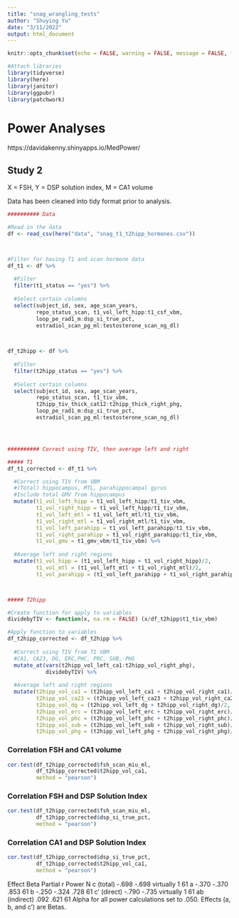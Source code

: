 ```yaml
---
title: "snag_wrangling_tests"
author: "Shuying Yu"
date: "3/11/2022"
output: html_document
---
```



```r
knitr::opts_chunk$set(echo = FALSE, warning = FALSE, message = FALSE, fig.align = "center")

#Attach libraries
library(tidyverse)
library(here)
library(janitor)
library(ggpubr)
library(patchwork)
```


# Power Analyses

https://davidakenny.shinyapps.io/MedPower/

## Study 2

X = FSH, Y = DSP solution index, M = CA1 volume

Data has been cleaned into tidy format prior to analysis.

```r
########## Data 

#Read in the data
df <- read_csv(here("data", "snag_t1_t2hipp_hormones.csv"))



#Filter for having T1 and scan hormone data
df_t1 <- df %>% 
  
  #Filter
  filter(t1_status == "yes") %>% 
  
  #Select certain columns
  select(subject_id, sex, age_scan_years,
         repo_status_scan, t1_vol_left_hipp:t1_csf_vbm,
         loop_pe_rad1_m:dsp_si_true_pct,
         estradiol_scan_pg_ml:testosterone_scan_ng_dl)


  
df_t2hipp <- df %>% 
  
  #Filter
  filter(t2hipp_status == "yes") %>% 
  
  #Select certain columns
  select(subject_id, sex, age_scan_years,
         repo_status_scan, t1_tiv_vbm,
         t2hipp_tiv_thick_cat12:t2hipp_thick_right_phg,
         loop_pe_rad1_m:dsp_si_true_pct,
         estradiol_scan_pg_ml:testosterone_scan_ng_dl)




########## Correct using TIV, then average left and right

##### T1
df_t1_corrected <- df_t1 %>% 

  #Correct using TIV from VBM
  #(Total) hippocampus, MTL, parahippocampal gyrus
  #Include total GMV from hippocampus 
  mutate(t1_vol_left_hipp = t1_vol_left_hipp/t1_tiv_vbm,
         t1_vol_right_hipp = t1_vol_left_hipp/t1_tiv_vbm,
         t1_vol_left_mtl = t1_vol_left_mtl/t1_tiv_vbm,
         t1_vol_right_mtl = t1_vol_right_mtl/t1_tiv_vbm,
         t1_vol_left_parahipp = t1_vol_left_parahipp/t1_tiv_vbm,
         t1_vol_right_parahipp = t1_vol_right_parahipp/t1_tiv_vbm,
         t1_vol_gmv = t1_gmv_vbm/t1_tiv_vbm) %>% 
  
  #Average left and right regions
  mutate(t1_vol_hipp = (t1_vol_left_hipp + t1_vol_right_hipp)/2,
         t1_vol_mtl = (t1_vol_left_mtl + t1_vol_right_mtl)/2,
         t1_vol_parahipp = (t1_vol_left_parahipp + t1_vol_right_parahipp)/2)



##### T2hipp

#Create function for apply to variables
dividebyTIV <- function(x, na.rm = FALSE) (x/df_t2hipp$t1_tiv_vbm)

#Apply function to variables
df_t2hipp_corrected <- df_t2hipp %>% 
  
  #Correct using TIV from T1 VBM
  #CA1, CA23, DG, ERC,PHC, PRC, SUB, PHG
  mutate_at(vars(t2hipp_vol_left_ca1:t2hipp_vol_right_phg),
            dividebyTIV) %>% 
  
  #Average left and right regions
  mutate(t2hipp_vol_ca1 = (t2hipp_vol_left_ca1 + t2hipp_vol_right_ca1)/2,
         t2hipp_vol_ca23 = (t2hipp_vol_left_ca23 + t2hipp_vol_right_ca23)/2,
         t2hipp_vol_dg = (t2hipp_vol_left_dg + t2hipp_vol_right_dg)/2,
         t2hipp_vol_erc = (t2hipp_vol_left_erc + t2hipp_vol_right_erc)/2,
         t2hipp_vol_phc = (t2hipp_vol_left_phc + t2hipp_vol_right_phc)/2,
         t2hipp_vol_sub = (t2hipp_vol_left_sub + t2hipp_vol_right_sub)/2,
         t2hipp_vol_phg = (t2hipp_vol_left_phg + t2hipp_vol_right_phg)/2)
```


### Correlation FSH and CA1 volume

```r
cor.test(df_t2hipp_corrected$fsh_scan_miu_ml, 
         df_t2hipp_corrected$t2hipp_vol_ca1,
         method = "pearson")
```

### Correlation FSH and DSP Solution Index

```r
cor.test(df_t2hipp_corrected$fsh_scan_miu_ml, 
         df_t2hipp_corrected$dsp_si_true_pct,
         method = "pearson")
```

### Correlation CA1 and DSP Solution Index

```r
cor.test(df_t2hipp_corrected$dsp_si_true_pct, 
         df_t2hipp_corrected$t2hipp_vol_ca1,
         method = "pearson")
```

Effect	Beta	Partial r	Power	N
c (total)	-.698	-.698	virtually 1	61
a	-.370	-.370	.853	61
b	-.250	-.324	.728	61
c' (direct)	-.790	-.735	virtually 1	61
ab (indirect)	.092		.621	61
Alpha for all power calculations set to .050. Effects (a, b, and c') are Betas.




